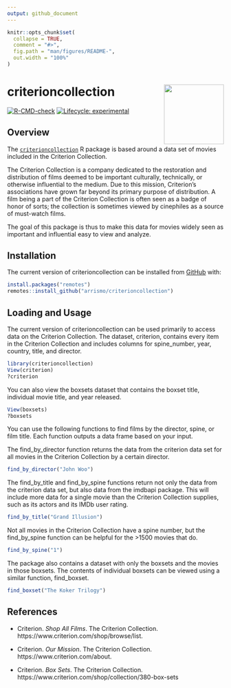 ```yaml
---
output: github_document
---
```


<!-- README.md is generated from README.Rmd. Please edit that file -->

```r
knitr::opts_chunk$set(
  collapse = TRUE,
  comment = "#>",
  fig.path = "man/figures/README-",
  out.width = "100%"
)
```

# criterioncollection <img src = "man/figures/criterion_hex.png" align = "right" height = "139" />

<!-- badges: start -->
[![R-CMD-check](https://github.com/arrismo/CriterionCollection/workflows/R-CMD-check/badge.svg)](https://github.com/arrismo/CriterionCollection/actions)
[![Lifecycle: experimental](https://img.shields.io/badge/lifecycle-experimental-orange.svg)](https://lifecycle.r-lib.org/articles/stages.html#experimental)
<!-- badges: end -->

## Overview

The [`criterioncollection`](https://github.com/arrismo/criterioncollection) R package is based around a data set of movies included in the Criterion Collection.

The Criterion Collection is a company dedicated to the restoration and distribution of films deemed to be important culturally, technically, or otherwise influential to the medium. Due to this mission, Criterion's associations have grown far beyond its primary purpose of distribution. A film being a part of the Criterion Collection is often seen as a badge of honor of sorts; the collection is sometimes viewed by cinephiles as a source of must-watch films.

The goal of this package is thus to make this data for movies widely seen as important and influential easy to view and analyze.

## Installation

The current version of criterioncollection can be installed from [GitHub](https://github.com/) with:

``` r
install.packages("remotes")
remotes::install_github("arrismo/criterioncollection")
```

## Loading and Usage

The current version of criterioncollection can be used primarily to access data on the Criterion Collection. The dataset, criterion, contains every item in the Criterion Collection and includes columns for spine_number, year, country, title, and director.

```r
library(criterioncollection)
View(criterion)
?criterion
```

You can also view the boxsets dataset that contains the boxset title, individual movie title, and year released.
```r
View(boxsets)
?boxsets
```


You can use the following functions to find films by the director, spine, or film title. Each function outputs a data frame based on your input.

The find_by_director function returns the data from the criterion data set for all movies in the Criterion Collection by a certain director.
```r
find_by_director("John Woo")
```

The find_by_title and find_by_spine functions return not only the data from the criterion data set, but also data from the imdbapi package. This will include more data for a single movie than the Criterion Collection supplies, such as its actors and its IMDb user rating.

```r
find_by_title("Grand Illusion")
```

Not all movies in the Criterion Collection have a spine number, but the find_by_spine function can be helpful for the >1500 movies that do.

```r
find_by_spine("1")
```

The package also contains a dataset with only the boxsets and the movies in those boxsets. The contents of individual boxsets can be viewed using a similar function, find_boxset.
```r
find_boxset("The Koker Trilogy")
```


## References

* Criterion. _Shop All Films_. The Criterion Collection. https://www.criterion.com/shop/browse/list.

* Criterion. _Our Mission_. The Criterion Collection. https://www.criterion.com/about.

* Criterion. _Box Sets_. The Criterion Collection. 
https://www.criterion.com/shop/collection/380-box-sets

